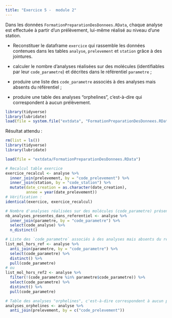 ```yaml
---
title: "Exercice 5 -  module 2"
---  
```


Dans les données `FormationPreparationDesDonnees.RData`, chaque analyse est effectuée à partir d'un prélèvement, lui-même réalisé au niveau d'une station.   

- Reconstituer le dataframe `exercice` qui rassemble les données contenues dans les tables `analyse`, `prelevement` et `station` grâce à des jointures.   

- calculer le nombre d'analyses réalisées sur des molécules (identifiables par leur `code_parametre`) et décrites dans le référentiel `parametre` ;  

- produire une liste des `code_parametre` associés à des analyses mais absents du référentiel ;  

- produire une table des analyses "orphelines", c'est-à-dire qui correspondent à aucun prélèvement.  

```r
library(tidyverse)
library(lubridate)
load(file = system.file("extdata", "FormationPreparationDesDonnees.RData", package = "savoirfR"))

```

Résultat attendu :   

```r
rm(list = ls())
library(tidyverse)
library(lubridate)

load(file = "extdata/FormationPreparationDesDonnees.RData")
```

```r

# Recalcul table exercice
exercice_recalcul <- analyse %>%
  inner_join(prelevement, by = "code_prelevement") %>%
  inner_join(station, by = "code_station") %>%
  mutate(date_creation = as.character(date_creation),
         annee = year(date_prelevement))
# Vérification :
identical(exercice, exercice_recalcul)

# Nombre d'analyses réalisées sur des molécules (code_parametre) présentes dans le référentiel `parametre`
nb_analyses_presentes_dans_referentiel <- analyse %>%
  inner_join(parametre, by = "code_parametre") %>%
  select(code_analyse) %>%
  n_distinct()

# Liste des `code_parametre` associés à des analyses mais absents du référentiel
list_mol_hors_ref <- analyse %>%
  anti_join(parametre, by = "code_parametre") %>%
  select(code_parametre) %>%
  distinct() %>%
  pull(code_parametre)
# ou
list_mol_hors_ref2 <- analyse %>%
  filter(!(code_parametre %in% parametre$code_parametre)) %>%
  select(code_parametre) %>%
  distinct() %>%
  pull(code_parametre)

# Table des analyses "orphelines", c'est-à-dire correspondent à aucun prélèvement
analyses_orphelines <- analyse %>%
  anti_join(prelevement, by = c("code_prelevement"))

```


